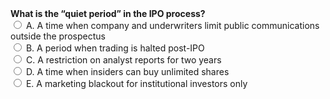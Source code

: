 ::: {.question-block}
<form onsubmit="event.preventDefault(); checkAnswer('module1_mcq_q20')" data-correct-answer="A"> 
  <strong style="display: block;">What is the “quiet period” in the IPO process?</strong> 
  <label><input type="radio" name="module1_mcq_q20" value="A"> A. A time when company and underwriters limit public communications outside the prospectus</label><br>
  <label><input type="radio" name="module1_mcq_q20" value="B"> B. A period when trading is halted post-IPO</label><br>
  <label><input type="radio" name="module1_mcq_q20" value="C"> C. A restriction on analyst reports for two years</label><br>
  <label><input type="radio" name="module1_mcq_q20" value="D"> D. A time when insiders can buy unlimited shares</label><br>
  <label><input type="radio" name="module1_mcq_q20" value="E"> E. A marketing blackout for institutional investors only</label><br>
</form> 

<div id="feedback-module1_mcq_q20" class="feedback" data-status="" style="display:none;"> 
✅ Correct: A. The quiet period helps ensure information symmetry around the prospectus. 
</div> 
:::
